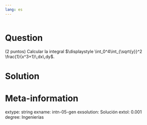 ```yaml
---
lang: es
---
```


```r
```

Question
========
(2 puntos) Calcular la integral $\displaystyle \int_0^4\int_{\sqrt{y}}^2 \frac{1}{x^3+1}\,dx\,dy$.

Solution
========



Meta-information
================
extype: string
exname: intn-05-gen
exsolution: Solución
extol: 0.001
degree: Ingenierías